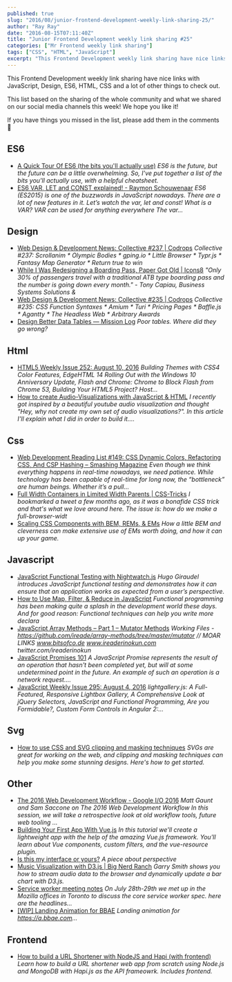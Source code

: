 ```yaml
---
published: true
slug: "2016/08/junior-frontend-development-weekly-link-sharing-25/"
author: "Ray Ray"
date: "2016-08-15T07:11:40Z"
title: "Junior Frontend Development weekly link sharing #25"
categories: ["Mr Frontend weekly link sharing"]
tags: ["CSS", "HTML", "JavaScript"]
excerpt: "This Frontend Development weekly link sharing have nice links with JavaScript, Design, ES6, HTML, C..."
---
```


This Frontend Development weekly link sharing have nice links with JavaScript, Design, ES6, HTML, CSS and a lot of other things to check out.

This list based on the sharing of the whole community and what we shared on our social media channels this week! We hope you like it!

If you have things you missed in the list, please add them in the comments 🙂

## ES6

* [A Quick Tour Of ES6 (the bits you'll actually use)](http://buff.ly/2aK69yr "A Quick Tour Of ES6 (the bits you'll actually use)") _ES6 is the future, but the future can be a little overwhelming. So, I've put together a list of the bits you'll *actually* use, with a helpful cheatsheet._
* [ES6 VAR, LET and CONST explained! - Raymon Schouwenaar](http://buff.ly/2aA0bzc#frontend "ES6 VAR, LET and CONST explained! - Raymon Schouwenaar") _ES6 (ES2015) is one of the buzzwords in JavaScript nowadays. There are a lot of new features in it. Let’s watch the var, let and const! What is a VAR? VAR can be used for anything everywhere The var…_

## Design

* [Web Design & Development News: Collective #237 | Codrops](http://buff.ly/2boKqKB "Web Design & Development News: Collective #237 | Codrops") _Collective #237: Scrollanim * Olympic Bodies * gping.io * Little Browser * Typr.js * Fantasy Map Generator * Return true to win_
* [While I Was Redesigning a Boarding Pass, Paper Got Old | Icons8](http://buff.ly/2b7OtJH "While I Was Redesigning a Boarding Pass, Paper Got Old | Icons8") _"Only 30% of passengers travel with a traditional ATB type boarding pass and the number is going down every month." - Tony Capiau, Business Systems Solutions &_
* [Web Design & Development News: Collective #235 | Codrops](http://buff.ly/2b0PB4I "Web Design & Development News: Collective #235 | Codrops") _Collective #235: CSS Function Syntaxes * Amium * Turi * Pricing Pages * Baffle.js * Agantty * The Headless Web * Arbitrary Awards_
* [Design Better Data Tables — Mission Log](http://buff.ly/2aTVdLa "Design Better Data Tables — Mission Log") _Poor tables. Where did they go wrong?_

## Html

* [HTML5 Weekly Issue 252: August 10, 2016](http://buff.ly/2b5yX2B "HTML5 Weekly Issue 252: August 10, 2016") _Building Themes with CSS4 Color Features, EdgeHTML 14 Rolling Out with the Windows 10 Anniversary Update, Flash and Chrome: Chrome to Block Flash from Chrome 53, Building Your HTML5 Project? Host…_
* [How to create Audio-Visualizations with JavaScript & HTML](http://buff.ly/2azFCiP "How to create Audio-Visualizations with JavaScript & HTML") _I recently got inspired by a beautiful youtube audio visualization and thought "Hey, why not create my own set of audio visualizations?". In this article I'll explain what I did in order to build it.…_

## Css

* [Web Development Reading List #149: CSS Dynamic Colors, Refactoring CSS, And CSP Hashing – Smashing Magazine](http://buff.ly/2b3mBYM "Web Development Reading List #149: CSS Dynamic Colors, Refactoring CSS, And CSP Hashing – Smashing Magazine") _Even though we think everything happens in real-time nowadays, we need patience. While technology has been capable of real-time for long now, the “bottleneck” are human beings. Whether it’s a pull…_
* [Full Width Containers in Limited Width Parents | CSS-Tricks](http://buff.ly/2aNV2FW "Full Width Containers in Limited Width Parents | CSS-Tricks") _I bookmarked a tweet a few months ago, as it was a bonafide CSS trick and that's what we love around here. The issue is: how do we make a full-browser-widt_
* [Scaling CSS Components with BEM, REMs, & EMs](http://buff.ly/2aNUX5l "Scaling CSS Components with BEM, REMs, & EMs") _How a little BEM and cleverness can make extensive use of EMs worth doing, and how it can up your game._

## Javascript

* [JavaScript Functional Testing with Nightwatch.js](http://buff.ly/2bhYSDT "JavaScript Functional Testing with Nightwatch.js") _Hugo Giraudel introduces JavaScript functional testing and demonstrates how it can ensure that an application works as expected from a user’s perspective._
* [How to Use Map, Filter, & Reduce in JavaScript](http://buff.ly/2bdHz7e "How to Use Map, Filter, & Reduce in JavaScript") _Functional programming has been making quite a splash in the development world these days. And for good reason: Functional techniques can help you write more declara_
* [JavaScript Array Methods – Part 1 – Mutator Methods](http://buff.ly/2baZqyE "JavaScript Array Methods – Part 1 – Mutator Methods") _Working Files - https://github.com/ireade/array-methods/tree/master/mutator // MOAR LINKS www.bitsofco.de www.ireaderinokun.com twitter.com/ireaderinokun_
* [JavaScript Promises 101](http://buff.ly/2aO17Qu "JavaScript Promises 101") _A JavaScript Promise represents the result of an operation that hasn't been completed yet, but will at some undetermined point in the future. An example of such an operation is a network request.…_
* [JavaScript Weekly Issue 295: August 4, 2016](http://buff.ly/2aGAdJQ "JavaScript Weekly Issue 295: August 4, 2016") _lightgallery.js: A Full-Featured, Responsive Lightbox Gallery, A Comprehensive Look at jQuery Selectors, JavaScript and Functional Programming, Are you Formidable?, Custom Form Controls in Angular 2:…_

## Svg

* [How to use CSS and SVG clipping and masking techniques](http://buff.ly/2bhYzsF "How to use CSS and SVG clipping and masking techniques") _SVGs are great for working on the web, and clipping and masking techniques can help you make some stunning designs. Here's how to get started._

## Other

* [The 2016 Web Development Workflow - Google I/O 2016](http://buff.ly/2aIMF91 "The 2016 Web Development Workflow - Google I/O 2016") _Matt Gaunt and Sam Saccone on The 2016 Web Development Workflow In this session, we will take a retrospective look at old workflow tools, future web tooling ..._
* [Building Your First App With Vue.js](http://buff.ly/2aKPaxn "Building Your First App With Vue.js") _In this tutorial we'll create a lightweight app with the help of the amazing Vue.js framework. You'll learn about Vue components, custom filters, and the vue-resource plugin._
* [Is this my interface or yours?](http://buff.ly/2beH66s "Is this my interface or yours?") _A piece about perspective_
* [Music Visualization with D3.js | Big Nerd Ranch](http://buff.ly/2aOrsuK "Music Visualization with D3.js | Big Nerd Ranch") _Garry Smith shows you how to stream audio data to the browser and dynamically update a bar chart with D3.js._
* [Service worker meeting notes](http://buff.ly/2atcMFu "Service worker meeting notes") _On July 28th-29th we met up in the Mozilla offices in Toronto to discuss the core service worker spec. here are the headlines…_
* [[WIP] Landing Animation for BBAE](http://buff.ly/2b7dMis "[WIP] Landing Animation for BBAE") _Landing animation for https://a.bbae.com..._

## Frontend

* [How to build a URL Shortener with NodeJS and Hapi (with frontend)](http://buff.ly/2aFy53A "How to build a URL Shortener with NodeJS and Hapi (with frontend)") _Learn how to build a URL shortener web app from scratch using Node.js and MongoDB with Hapi.js as the API frameowrk. Includes frontend._